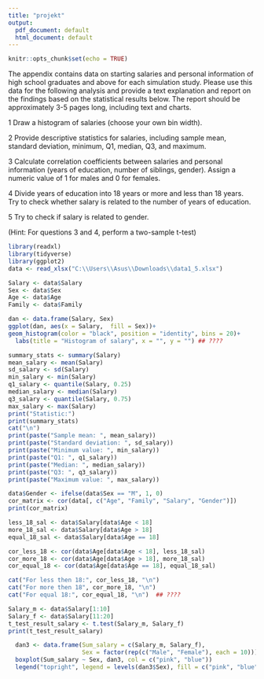 ---
title: "projekt"
output:
  pdf_document: default
  html_document: default
---

```{r setup, include=FALSE}
knitr::opts_chunk$set(echo = TRUE)
```


The appendix contains data on starting salaries and personal information of high school graduates and above for each simulation study. Please use this data for the following analysis and provide a text explanation and report on the findings based on the statistical results below. The report should be approximately 3-5 pages long, including text and charts.

1 Draw a histogram of salaries (choose your own bin width).

2 Provide descriptive statistics for salaries, including sample mean, standard deviation, minimum, Q1, median, Q3, and maximum.

3 Calculate correlation coefficients between salaries and personal information (years of education, number of siblings, gender). Assign a numeric value of 1 for males and 0 for females.

4 Divide years of education into 18 years or more and less than 18 years. Try to check whether salary is related to the number of years of education.

5 Try to check if salary is related to gender.

(Hint: For questions 3 and 4, perform a two-sample t-test)


```{r}
library(readxl)
library(tidyverse)
library(ggplot2)
data <- read_xlsx("C:\\Users\\Asus\\Downloads\\data1_5.xlsx")
```

```{r}
Salary <- data$Salary
Sex <- data$Sex
Age <- data$Age
Family <- data$Family
```

```{r}
dan <- data.frame(Salary, Sex)
ggplot(dan, aes(x = Salary,  fill = Sex))+
geom_histogram(color = "black", position = "identity", bins = 20)+
  labs(title = "Histogram of salary", x = "", y = "") ## ????
```

```{r}
summary_stats <- summary(Salary)
mean_salary <- mean(Salary)
sd_salary <- sd(Salary)
min_salary <- min(Salary)
q1_salary <- quantile(Salary, 0.25)
median_salary <- median(Salary)
q3_salary <- quantile(Salary, 0.75)
max_salary <- max(Salary)
print("Statistic:")
print(summary_stats)
cat("\n")
print(paste("Sample mean: ", mean_salary))
print(paste("Standard deviation: ", sd_salary))
print(paste("Minimum value: ", min_salary))
print(paste("Q1: ", q1_salary))
print(paste("Median: ", median_salary))
print(paste("Q3: ", q3_salary))
print(paste("Maximum value: ", max_salary))
```

```{r}
data$Gender <- ifelse(data$Sex == "M", 1, 0)
cor_matrix <- cor(data[, c("Age", "Family", "Salary", "Gender")])
print(cor_matrix)
```

```{r}
less_18_sal <- data$Salary[data$Age < 18]
more_18_sal <- data$Salary[data$Age > 18]
equal_18_sal <- data$Salary[data$Age == 18]

cor_less_18 <- cor(data$Age[data$Age < 18], less_18_sal)
cor_more_18 <- cor(data$Age[data$Age > 18], more_18_sal)
cor_equal_18 <- cor(data$Age[data$Age == 18], equal_18_sal)

cat("For less then 18:", cor_less_18, "\n")
cat("For more then 18", cor_more_18, "\n")
cat("For equal 18:", cor_equal_18, "\n")  ## ????
```

```{r}
Salary_m <- data$Salary[1:10]
Salary_f <- data$Salary[11:20]
t_test_result_salary <- t.test(Salary_m, Salary_f)
print(t_test_result_salary)

  dan3 <- data.frame(Sum_salary = c(Salary_m, Salary_f), 
                     Sex = factor(rep(c("Male", "Female"), each = 10)))
  boxplot(Sum_salary ~ Sex, dan3, col = c("pink", "blue"))
  legend("topright", legend = levels(dan3$Sex), fill = c("pink", "blue"))
```

